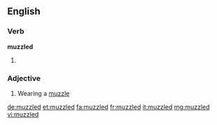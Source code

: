 ==English==

===Verb===
'''muzzled'''

# {{past of|muzzle}}

===Adjective===
{{en-adj|-}}

# Wearing a [[muzzle]]

[[de:muzzled]]
[[et:muzzled]]
[[fa:muzzled]]
[[fr:muzzled]]
[[it:muzzled]]
[[mg:muzzled]]
[[vi:muzzled]]